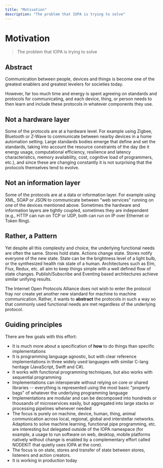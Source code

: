 ```yaml
---
title: "Motivation"
description: "The problem that IOPA is trying to solve"
---
```

# Motivation
> The problem that IOPA is trying to solve

## Abstract

Communication between people, devices and things is become one of the greatest enablers and greatest levelers for societies today.

However, far too much time and energy is spent agreeing on standards and protocols for communicating, and each device, thing, or person needs to then learn and include these protocols in whatever components they use.

## Not a hardware layer

Some of the protocols are at a hardware level.  For example using Zigbee, Bluetooth or Z-Wave to communicate between nearby devices in a home automation setting.   Large standards bodies emerge that define and set the standards, taking into account the resource constraints of the day (be it energy usage, computational efficiency, resilience and latency characteristics, memory availability, cost, cognitive load of programmers, etc.), and since these are changing constantly it is not surprising that the protocols themselves tend to evolve.

## Not an information layer

Some of the protocols are at a data or information layer.  For example using XML, SOAP or JSON to communicate between "web services" running on one of the devices mentioned above.    Sometimes the hardware and information layers are tightly coupled, sometimes they are independent (e.g., HTTP can run on TCP or UDP, both can run on IP over Ethernet or Token Ring).

## Rather, a Pattern

Yet despite all this complexity and choice, the underlying functional needs are often the same.  Stores hold state.  Actions change state.  Stores notify everyone of the new state.    State can be the brightness level of a light bulb, or the synthesized health risk state of a human.    Architectures such as Elm, Flux, Redux, etc. all aim to keep things simple with a well defined flow of state changes.   Publish/Subscribe and Eventing based architectures achieve similar unifying results.   

The Internet Open Protocols Alliance  does not wish to enter the protocol fray nor create yet another new standard for machine to machine communication.  Rather, it wants to **abstract** the protocols in such a way so that commonly used functional needs are met regardless of the underlying protocol.

## Guiding principles

There are few goals with this effort:
* It is much more about a specification of **how** to do things than specific implementations
* It is programming language agnostic, but with clear reference implementations in three widely used languages with similar C-lang heritage (JavaScript, Swift and C#).   
* It works with functional programming techniques, but also works with sequential programming 
* Implementations can interoperate without relying on core or shared libraries -- everything is represented using the most basic "property bags" of whatever the underlying programming language
* Implementations are modular and can be decomposed into hundreds or thousands of microservices easily, but aggregated into large stacks or processing pipelines whenever needed 
* The focus is purely on machine, device, human, thing, animal communication across local, regional, global and interstellar networks.   Adaptions to solve machine learning, functional pipe programming, etc. are interesting but delegated outside of the IOPA namespace (for example, a usage to run software on web, desktop, mobile platforms natively without change is enabled by a complementary effort called NODEKIT that quietly uses IOPA at the core). 
* The focus is on state, stores and transfer of state between stores, listeners and action creators.
* It is working in production today